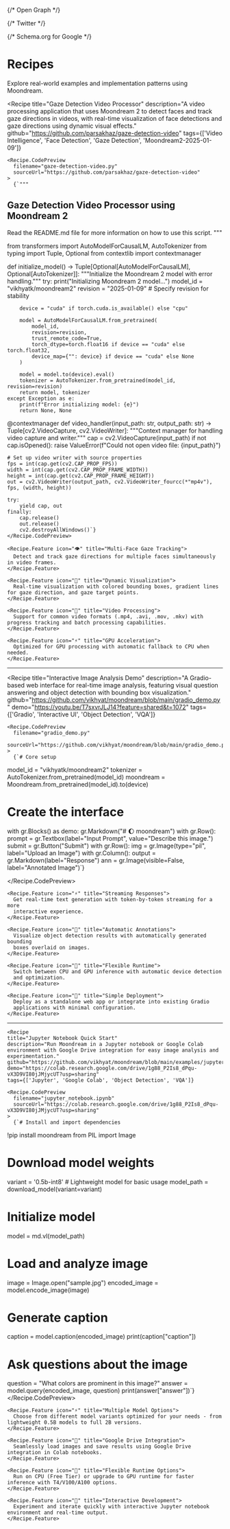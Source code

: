 
<Head>
  <title>Recipes - Moondream Documentation</title>
  <meta name="description" content="Explore practical examples, optimization tips, and best practices for implementing Moondream vision AI in your applications. Learn from real-world use cases and implementation patterns." />
  <meta name="viewport" content="width=device-width, initial-scale=1" />
  
  {/* Open Graph */}
  <meta property="og:title" content="Moondream Recipes - Best Practices & Real-World Examples" />
  <meta property="og:description" content="Explore practical examples, optimization tips, and best practices for implementing Moondream vision AI in your applications. Learn from real-world use cases and implementation patterns." />
  <meta property="og:type" content="website" />
  <meta property="og:url" content="https://docs.moondream.ai/recipes" />
  
  
  {/* Twitter */}
  <meta name="twitter:card" content="summary_large_image" />
  <meta name="twitter:title" content="Moondream Recipes - Best Practices & Real-World Examples" />
  <meta name="twitter:description" content="Explore practical examples, optimization tips, and best practices for implementing Moondream vision AI in your applications. Learn from real-world use cases and implementation patterns." />
  
  
  {/* Schema.org for Google */}
  <script type="application/ld+json">
    {JSON.stringify({
      "@context": "https://schema.org",
      "@type": "TechArticle",
      "headline": "Moondream Vision AI Implementation Recipes",
      "description": "Collection of best practices and real-world examples for Moondream vision AI",
      "articleSection": "Technical Documentation",
      "keywords": "vision AI, implementation patterns, best practices, optimization, examples"
    })}
  </script>
</Head>

# Recipes

Explore real-world examples and implementation patterns using Moondream.

  <Recipe
    title="Gaze Detection Video Processor"
    description="A video processing application that uses Moondream 2 to detect faces and track gaze directions in videos, with real-time visualization of face detections and gaze directions using dynamic visual effects."
    github="https://github.com/parsakhaz/gaze-detection-video"
    tags={['Video Intelligence', 'Face Detection', 'Gaze Detection', 'Moondream2-2025-01-09']}
  >
    <Recipe.CodePreview 
      filename="gaze-detection-video.py"
      sourceUrl="https://github.com/parsakhaz/gaze-detection-video"
    >
      {`"""
Gaze Detection Video Processor using Moondream 2
------------------------------------------------
Read the README.md file for more information on how to use this script.
"""

from transformers import AutoModelForCausalLM, AutoTokenizer
from typing import Tuple, Optional
from contextlib import contextmanager

def initialize_model() -> Tuple[Optional[AutoModelForCausalLM], Optional[AutoTokenizer]]:
    """Initialize the Moondream 2 model with error handling."""
    try:
        print("Initializing Moondream 2 model...")
        model_id = "vikhyatk/moondream2"
        revision = "2025-01-09"  # Specify revision for stability
        
        device = "cuda" if torch.cuda.is_available() else "cpu"
        
        model = AutoModelForCausalLM.from_pretrained(
            model_id,
            revision=revision,
            trust_remote_code=True,
            torch_dtype=torch.float16 if device == "cuda" else torch.float32,
            device_map={"": device} if device == "cuda" else None
        )
        
        model = model.to(device).eval()
        tokenizer = AutoTokenizer.from_pretrained(model_id, revision=revision)
        return model, tokenizer
    except Exception as e:
        print(f"Error initializing model: {e}")
        return None, None

@contextmanager
def video_handler(input_path: str, output_path: str) -> Tuple[cv2.VideoCapture, cv2.VideoWriter]:
    """Context manager for handling video capture and writer."""
    cap = cv2.VideoCapture(input_path)
    if not cap.isOpened():
        raise ValueError(f"Could not open video file: {input_path}")

    # Set up video writer with source properties
    fps = int(cap.get(cv2.CAP_PROP_FPS))
    width = int(cap.get(cv2.CAP_PROP_FRAME_WIDTH))
    height = int(cap.get(cv2.CAP_PROP_FRAME_HEIGHT))
    out = cv2.VideoWriter(output_path, cv2.VideoWriter_fourcc(*"mp4v"), fps, (width, height))
    
    try:
        yield cap, out
    finally:
        cap.release()
        out.release()
        cv2.destroyAllWindows()`}
    </Recipe.CodePreview>

    <Recipe.Feature icon="👁️" title="Multi-Face Gaze Tracking">
      Detect and track gaze directions for multiple faces simultaneously in video frames.
    </Recipe.Feature>

    <Recipe.Feature icon="🎨" title="Dynamic Visualization">
      Real-time visualization with colored bounding boxes, gradient lines for gaze direction, and gaze target points.
    </Recipe.Feature>

    <Recipe.Feature icon="🎥" title="Video Processing">
      Support for common video formats (.mp4, .avi, .mov, .mkv) with progress tracking and batch processing capabilities.
    </Recipe.Feature>

    <Recipe.Feature icon="⚡" title="GPU Acceleration">
      Optimized for GPU processing with automatic fallback to CPU when needed.
    </Recipe.Feature>

  </Recipe>

  ---

  <Recipe
    title="Interactive Image Analysis Demo"
    description="A Gradio-based web interface for real-time image analysis, featuring visual question answering and object detection with bounding box visualization."
    github="https://github.com/vikhyat/moondream/blob/main/gradio_demo.py"
    demo="https://youtu.be/T7sxvrJLJ14?feature=shared&t=1072"
    tags={['Gradio', 'Interactive UI', 'Object Detection', 'VQA']}
  >
    <Recipe.CodePreview 
      filename="gradio_demo.py"
      sourceUrl="https://github.com/vikhyat/moondream/blob/main/gradio_demo.py"
    >
      {`# Core setup
model_id = "vikhyatk/moondream2"
tokenizer = AutoTokenizer.from_pretrained(model_id)
moondream = Moondream.from_pretrained(model_id).to(device)

# Create the interface

with gr.Blocks() as demo: gr.Markdown("# 🌔 moondream") with gr.Row(): prompt = gr.Textbox(label="Input Prompt", value="Describe this image.") submit = gr.Button("Submit") with
gr.Row(): img = gr.Image(type="pil", label="Upload an Image") with gr.Column(): output = gr.Markdown(label="Response") ann = gr.Image(visible=False, label="Annotated Image")`}

</Recipe.CodePreview>

    <Recipe.Feature icon="⚡️" title="Streaming Responses">
      Get real-time text generation with token-by-token streaming for a more
      interactive experience.
    </Recipe.Feature>

    <Recipe.Feature icon="🎯" title="Automatic Annotations">
      Visualize object detection results with automatically generated bounding
      boxes overlaid on images.
    </Recipe.Feature>

    <Recipe.Feature icon="🔄" title="Flexible Runtime">
      Switch between CPU and GPU inference with automatic device detection
      and optimization.
    </Recipe.Feature>

    <Recipe.Feature icon="🚀" title="Simple Deployment">
      Deploy as a standalone web app or integrate into existing Gradio
      applications with minimal configuration.
    </Recipe.Feature>

  </Recipe>

  ---
    <Recipe
    title="Jupyter Notebook Quick Start"
    description="Run Moondream in a Jupyter notebook or Google Colab environment with Google Drive integration for easy image analysis and experimentation."
    github="https://github.com/vikhyat/moondream/blob/main/examples/jupyter_notebook.ipynb"
    demo="https://colab.research.google.com/drive/1g88_P2Is8_dPqu-vX3D9VI80jJMjycUT?usp=sharing"
    tags={['Jupyter', 'Google Colab', 'Object Detection', 'VQA']}
  >
    <Recipe.CodePreview 
      filename="jupyter_notebook.ipynb"
      sourceUrl="https://colab.research.google.com/drive/1g88_P2Is8_dPqu-vX3D9VI80jJMjycUT?usp=sharing"
    >
      {`# Install and import dependencies
!pip install moondream
from PIL import Image

# Download model weights
variant = '0.5b-int8'  # Lightweight model for basic usage
model_path = download_model(variant=variant)

# Initialize model
model = md.vl(model_path)

# Load and analyze image
image = Image.open("sample.jpg")
encoded_image = model.encode_image(image)

# Generate caption
caption = model.caption(encoded_image)
print(caption["caption"])

# Ask questions about the image
question = "What colors are prominent in this image?"
answer = model.query(encoded_image, question)
print(answer["answer"])`}
    </Recipe.CodePreview>

    <Recipe.Feature icon="⚡️" title="Multiple Model Options">
      Choose from different model variants optimized for your needs - from lightweight 0.5B models to full 2B versions.
    </Recipe.Feature>

    <Recipe.Feature icon="🎯" title="Google Drive Integration">
      Seamlessly load images and save results using Google Drive integration in Colab notebooks.
    </Recipe.Feature>

    <Recipe.Feature icon="🔄" title="Flexible Runtime Options">
      Run on CPU (Free Tier) or upgrade to GPU runtime for faster inference with T4/V100/A100 options.
    </Recipe.Feature>

    <Recipe.Feature icon="🚀" title="Interactive Development">
      Experiment and iterate quickly with interactive Jupyter notebook environment and real-time output.
    </Recipe.Feature>

  </Recipe>
